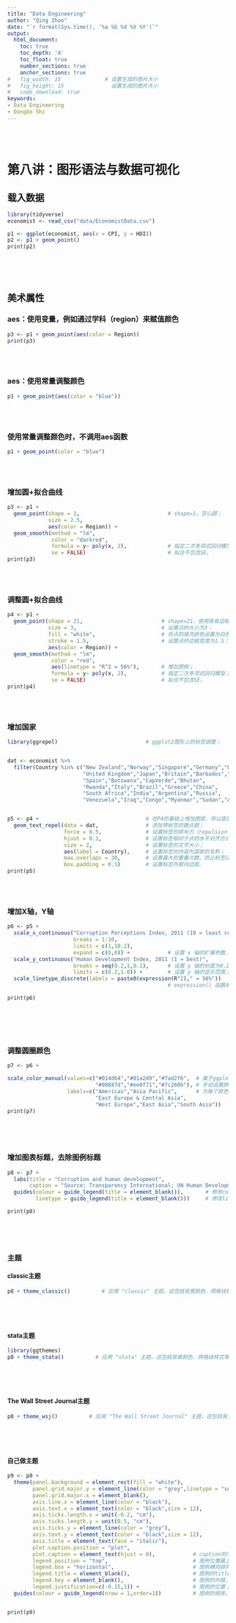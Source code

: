 ```yaml
---
title: "Data Engineering"
author: "Qing Zhao"
date: "`r format(Sys.time(), '%a %b %d %X %Y')`"
output:
  html_document:
    toc: true
    toc_depth: '4'
    toc_float: true
    number_sections: true
    anchor_sections: true
#   fig_width: 15              # 设置生成的图片大小
#   fig_height: 15               设置生成的图片大小
#   code_download: true
keywords:
- Data Engineering
- Dongbo Shi
---
```



<br/>
<br/>

# 第八讲：图形语法与数据可视化
## 载入数据
```r

library(tidyverse)
economist <- read_csv("data/EconomistData.csv")

p1 <- ggplot(economist, aes(x = CPI, y = HDI))
p2 <- p1 + geom_point()
print(p2)



```


<br/>
<br/>


## 美术属性
### aes：使⽤变量，例如通过学科（region）来赋值颜⾊
```r

p3 <- p1 + geom_point(aes(color = Region))
print(p3)


```





<br/>
<br/>





### aes：使⽤常量调整颜⾊
```r

p1 + geom_point(aes(color = "blue"))


```




<br/>
<br/>



### 使⽤常量调整颜⾊时，不调⽤aes函数
```r

p1 + geom_point(color = "blue")


```

<br/>
<br/>



### 增加圆+拟合曲线
```r

p3 <- p1 +
  geom_point(shape = 1,                            # shape=1，空心圆；
             size = 2.5, 
             aes(color = Region)) +                
  geom_smooth(method = "lm",
              color = "darkred",                                
              formula = y~ poly(x, 2),             # 指定二次多项式回归模型；
              se = FALSE)                          # 拟合不包含SE。
print(p3)


```

<br/>
<br/>




### 调整圆+拟合曲线
```r


p4 <- p1 + 
  geom_point(shape = 21,                         # shape=21，使用具有边框的实心圆形状的点；
             size = 3,                           # 设置点的大小为3； 
             fill = "white",                     # 将点的填充颜色设置为白色；
             stroke = 1.5,                       # 设置点的边框宽度为1.5；
             aes(color = Region)) +
  geom_smooth(method = "lm",
              color = "red",
              aes(linetype = "R^2 = 56%"),       # 增加图例；
              formula = y~ poly(x, 2),           # 指定二次多项式回归模型；
              se = FALSE)                        # 拟合不包含SE。
print(p4)


```


<br/>
<br/>




### 增加国家
```r


library(ggrepel)                            # ggplot2图形上的标签调整；


dat <- economist %>%
  filter(Country %in% c("New Zealand","Norway","Singapore","Germany","United States",
                        "United Kingdom","Japan","Britain","Barbados","France",
                        "Spain","Botswana","CapVerde","Bhutan",
                        "Rwanda","Italy","Brazil","Greece","China",
                        "South Africa","India","Argentina","Russia",
                        "Venezuela","Iraq","Congo","Myanmar","Sudan","Afghanistan"))


p5 <- p4 +                                  # 在P4的基础上增加图层，所以底层的圆圈都是在的；
  geom_text_repel(data = dat,               # 添加带标签的散点图；
                  force = 0.5,              # 设置标签的排斥力（repulsion force），控制标签之间的间距；
                  hjust = 0.1,              # 设置标签相对于点的水平对齐方式；
                  size = 2,                 # 设置标签的文字大小；
                  aes(label = Country),     # 设置标签的内容为国家的名称；
                  max.overlaps = 30,        # 设置最大的重叠次数，防止标签过度重叠；
                  box.padding = 0.1)        # 设置标签外框内边距。
print(p5)


```





<br/>
<br/>




### 增加X轴，Y轴
```r


p6 <- p5 +
  scale_x_continuous("Corruption Perceptions Index, 2011 (10 = least corrupt)", # 设置 x 轴的标签和刻度；
                     breaks = 1:10,                                             # 设置 x 轴的刻度为1到10；
                     limits = c(1,10.2),                                        # 设置 x 轴的显示范围；
                     expand = c(0,0)) +            # 设置 x 轴的扩展参数，这里设置为0表示不扩展坐标轴范围；
  scale_y_continuous("Human Development Index, 2011 (1 = best)",                # 设置 y 轴的标签和刻度；
                     breaks = seq(0.2,1,0.1),      # 设置 y 轴的刻度为0.2到1，以0.1为间隔；
                     limits = c(0.2,1.0)) +        # 设置 y 轴的显示范围；
  scale_linetype_discrete(labels = paste0(expression(R^2)," = 56%"))   # 设置线型标签的内容；
                                                   # expression() 函数用于创建带有数学表达式的文本标签。

print(p6)




```





<br/>
<br/>




### 调整圆圈颜色
```r


p7 <- p6 +

scale_color_manual(values=c("#014d64","#01a2d9","#7ad2f6",  # 属于ggplot2包；           
                            "#00887d","#ee8f71","#7c260b"), # 手动设置颜色；
                   labels=c("Americas","Asia Pacific",      # 为每个颜色指定标签，这些标签将在图例中显示；
                            "East Europe & Central Asia",
                            "West Europe","East Asia","South Asia"))
print(p7)



```





<br/>
<br/>




### 增加图表标题，去除图例标题
```r


p8 <- p7 +
  labs(title = "Corruption and human development",                                     # 设置图表的标题；
       caption = "Source: Transparency International; UN Human Development Report") +  # 设置图表的注释；
  guides(colour = guide_legend(title = element_blank()),       # 修改colour图例的外观和标题；    
         linetype = guide_legend(title = element_blank()))     # 修改linetype图例的外观和标题。

print(p8)



```


<br/>
<br/>




### 主题
#### classic主题
```r


p8 + theme_classic()          # 应用 "classic" 主题，这包括背景颜色、网格线样式等



```


<br/>
<br/>



#### stata主题
```r


library(ggthemes)
p8 + theme_stata()          # 应用 "stata" 主题，这包括背景颜色、网格线样式等



```


<br/>
<br/>


#### The Wall Street Journal主题
```r


p8 + theme_wsj()          # 应用 "The Wall Street Journal" 主题，这包括背景颜色、网格线样式等



```




<br/>
<br/>


#### 自己做主题
```r


p9 <- p8 +
  theme(panel.background = element_rect(fill = "white"),                        # 背景是白色填充；
        panel.grid.major.y = element_line(color = "grey",linetype = "solid"),   # Y轴网格线是灰色，实线；
        panel.grid.major.x = element_blank(),                                   # X轴网格线删除；
        axis.line.x = element_line(color = "black"),                            # 加上X轴，并把X轴用黑色表示；
        axis.text.x = element_text(color = "black",size = 12),                  # 把X轴的文本，改成黑色，12号字；
        axis.ticks.length.x = unit(-0.2, "cm"),                                 # 调整坐标上的标签，表示往表格外；
        axis.ticks.length.y = unit(0.5, "cm"),            
        axis.ticks.y = element_line(color = "grey"),
        axis.text.y = element_text(color = "black",size = 12),
        axis.title = element_text(face = "italic"),                             # X轴和Y轴的标签都调整为斜体；
        plot.caption.position = "plot",                                         # caption放在图的左下角；
        plot.caption = element_text(hjust = 0),            # caption的字体位置；h是横，v是纵；h=0是最左端，h=1是最右端；
        legend.position = "top",                           # 图例位置最上面；
        legend.box = "horizontal",                         # 图例横向排列；
        legend.title = element_blank(),                    # 图例的title设置为空；
        legend.key = element_blank(),                      # 图例的外框，取消；
        legend.justification=c(-0.15,1)) +                 # 图例的位置；
  guides(colour = guide_legend(nrow = 1,order=1))          # 图例的顺序。


print(p9)



```